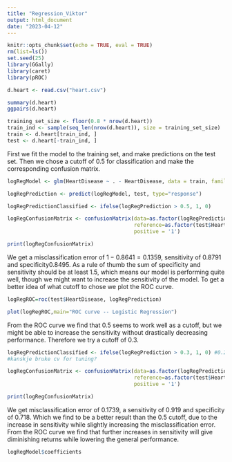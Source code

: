 ```yaml
---
title: "Regression_Viktor"
output: html_document
date: "2023-04-12"
---
```


```r
knitr::opts_chunk$set(echo = TRUE, eval = TRUE)
rm(list=ls())
set.seed(25)
library(GGally)
library(caret)
library(pROC)
```


```r
d.heart <- read.csv("heart.csv")

summary(d.heart)
ggpairs(d.heart)
```

```r
training_set_size <- floor(0.8 * nrow(d.heart))
train_ind <- sample(seq_len(nrow(d.heart)), size = training_set_size)
train <- d.heart[train_ind, ]
test <- d.heart[-train_ind, ]

```

First we fit the model to the training set, and make predictions on the test set. Then we chose a cutoff of 0.5 for classification and make the corresponding confusion matrix. 

```r

logRegModel <- glm(HeartDisease ~ . - HeartDisease, data = train, family = "binomial")

logRegPrediction <- predict(logRegModel, test, type="response")

logRegPredictionClassified <- ifelse(logRegPrediction > 0.5, 1, 0)

logRegConfusionMatrix <- confusionMatrix(data=as.factor(logRegPredictionClassified), 
                                         reference=as.factor(test$HeartDisease), 
                                         positive = '1')

print(logRegConfusionMatrix)

```

We get a misclassification error of $1 - 0.8641 = 0.1359$, sensitivity of $0.8791$ and specificity$0.8495$. As a rule of thumb the sum of specificity and sensitivity should be at least $1.5$, which means our model is performing quite well, though we might want to increase the sensitivity of the model. To get a better idea of what cutoff to chose we plot the ROC curve.

```r

logRegROC=roc(test$HeartDisease, logRegPrediction)

plot(logRegROC,main="ROC curve -- Logistic Regression")
```

From the ROC curve we find that 0.5 seems to work well as a cutoff, but we might be able to increase the sensitivity without drastically decreasing performance. Therefore we try a cutoff of 0.3. 

```r
logRegPredictionClassified <- ifelse(logRegPrediction > 0.3, 1, 0) #0.2 gir sens: 0.96, spec:0.61
#kanskje bruke cv for tuning? 

logRegConfusionMatrix <- confusionMatrix(data=as.factor(logRegPredictionClassified), 
                                         reference=as.factor(test$HeartDisease), 
                                         positive = '1')

print(logRegConfusionMatrix)

```

We get misclassification error of $0.1739$, a sensitivity of $0.919$ and specificity of $0.718$. Which we find to be a better result than the 0.5 cutoff, due to the increase in sensitivity while slightly increasing the misclassification error. From the ROC curve we find that further increases in sensitivity will give diminishing returns while lowering the general performance.   

```r
logRegModel$coefficients
```

